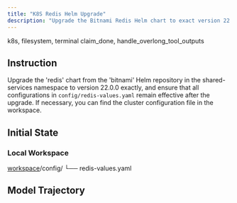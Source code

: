```yaml
---
title: "K8S Redis Helm Upgrade"
description: "Upgrade the Bitnami Redis Helm chart to exact version 22.0.0 in the shared-services namespace."
---
```


<Columns cols={2}>
  <Card title="MCP Server" icon="cloud">
    k8s, filesystem, terminal
  </Card>
  <Card title="Local Tool" icon="terminal">
    claim_done, handle_overlong_tool_outputs
  </Card>
</Columns>

## Instruction

Upgrade the 'redis' chart from the 'bitnami' Helm repository in the shared-services namespace to version 22.0.0 exactly, and ensure that all configurations in `config/redis-values.yaml` remain effective after the upgrade. If necessary, you can find the cluster configuration file in the workspace.

## Initial State

### Local Workspace

<div className="file-tree">
<a href="https://github.com/hkust-nlp/mcpbench_dev/tree/finalpool_dev/tasks/finalpool/k8s-redis-helm-upgrade/initial_workspace">workspace</a>/config/
└── redis-values.yaml
</div>

## Model Trajectory
